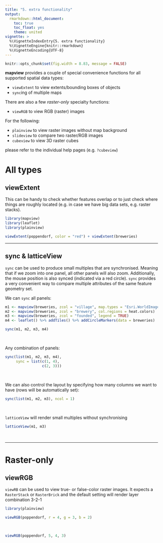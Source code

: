 ```yaml
---
title: "5. extra functionality"
output:
  rmarkdown::html_document:
    toc: true
    toc_float: yes
    theme: united
vignette: >
  %\VignetteIndexEntry{5. extra functionality}
  %\VignetteEngine{knitr::rmarkdown}
  %\VignetteEncoding{UTF-8}
---
```


```r
knitr::opts_chunk$set(fig.width = 8.83, message = FALSE)
```

**mapview** provides a couple of special convenience functions for all supported spatial data types:

- `viewExtent` to view extents/bounding boxes of objects
- `sync`ing of multiple maps

There are also a few *raster-only* specialty functions:

- `viewRGB` to view RGB (raster) images

For the following:

- `plainview` to view raster images without map background
- `slideview` to compare two raster/RGB images
- `cubeview` to view 3D raster cubes

please refer to the individual help pages (e.g. `?cubeview`)

# All types

## viewExtent

This can be handy to check whether features overlap or to just check where things are roughly located (e.g. in case we have big data sets, e.g. raster stacks).

```r
library(mapview)
library(leaflet)
library(plainview)

viewExtent(poppendorf, color = "red") + viewExtent(breweries)
```

------

## sync & latticeView

`sync` can be used to produce small multiples that are synchronised. Meaning that if we zoom into one panel, all other panels will also zoom. Additionally, the mouse position is also synced (indicated via a red circle). `sync` provides a very convenient way to compare multiple attributes of the same feature geometry set.

We can `sync` all panels:

```r
m1 <- mapview(breweries, zcol = "village", map.types = "Esri.WorldImagery")
m2 <- mapview(breweries, zcol = "brewery", col.regions = heat.colors)
m3 <- mapview(breweries, zcol = "founded", legend = TRUE)
m4 <- leaflet() %>% addTiles() %>% addCircleMarkers(data = breweries)

sync(m1, m2, m3, m4)
```

<br>

Any combination of panels:

```r
sync(list(m1, m2, m3, m4),
     sync = list(c(1, 4),
                 c(2, 3)))
```

<br>

We can also control the layout by specifying how many columns we want to have (rows will be automatically set):

```r
sync(list(m1, m2, m3), ncol = 1)
```

<br>

`latticeView` will render small multiples without synchronising

```r
latticeView(m1, m3)
```

<br>

------

# Raster-only

## viewRGB

`viewRB` can be used to view true- or false-color raster images. It expects a `RasterStack` or `RasterBrick` and the default setting will render layer combination 3-2-1

```r
library(plainview)

viewRGB(poppendorf, r = 4, g = 3, b = 2)
```

<br>

```r
viewRGB(poppendorf, 5, 4, 3)
```
